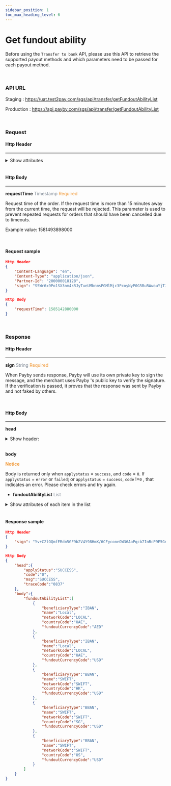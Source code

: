 ```yaml
---
sidebar_position: 1
toc_max_heading_level: 6
---
```



# Get fundout ability

Before using the `Transfer to bank` API, please use this API to retrieve the supported payout methods and which parameters need to be passed for each payout method.

<br/>

### API URL

Staging : https://uat.test2pay.com/sgs/api/transfer/getFundoutAbilityList

Production : https://api.payby.com/sgs/api/transfer/getFundoutAbilityList

<br/>

### Request

#### Http Header

---


<details>
  <summary>Show attributes</summary>

  <RequestHeader/>
</details>

<br/>

#### Http Body

---

**requestTime** <font color = ' #7d8793'>Timestamp</font> <font color = '#f19938'>Required</font>

Request time of the order. If the request time is more than 15 minutes away from the current time, the request will be rejected. This parameter is used to prevent repeated requests for orders that should have been cancelled due to timeouts.

Example value: 1581493898000

<br/>

#### Request sample

```json
Http Header
{
    "Content-Language": "en",
    "Content-Type": "application/json",
    "Partner-Id": "200000018128",
    "sign": "S5Wr6x9Po1SX3nm4kRJyTueUMbnmsPGMlMjc3PcoyNyP0G5BuRAwauYjTJLeto6Bu1+893zCGmj201mjrvcXP4v/uMzQxRav5PBMp9VuQ+3dOFGclQAwr8cFAKuBDHhGAAkw1iVpdC8ZZLGl/jRUv3PCiZh6VyOLnrK7ZIevB/TetQSzCmN1xDIQo8mpDYz7YY/jSzYBnD17ePvkr4qQOWNUh7FF2nd29lo9KOQl5tJVoqT/D+PVSlZeuGr+wxBYCAyGqbVXXSAGcwF1egF6ISLJ29jpHcX/LACXxF/uf5cdzbudwPB2X0wtRw9WnowY3RUq34sidoF4DIShXVFHAg=="
}

Http Body
{
    "requestTime": 1585142880000
}
```

<br/>

### Response

#### Http Header

---

**sign** <font color = ' #7d8793'>String</font> <font color = '#f19938'>Required</font>

When Payby sends response, Payby will use its own private key to sign the message, and the merchant uses Payby 's public key to verify the signature. If the verification is passed, it proves that the response was sent by Payby and not faked by others.

<br/>

#### Http Body

---

**head**

<details>
  <summary>Show header:</summary>
  <ResponseHead />
</details>
<br/>

**body**

**<font color = '#f19938'>Notice</font>**

Body is returned only when `applystatus` = `success`, and `code` = `0`.
If `applystatus` = `error` or `failed`; or `applystatus` = `success`, `code` !=`0` , that indicates an error. Please check errors and try again.

- **fundoutAbilityList** <font color = ' #7d8793'>List</font>

  
<details>
  <summary>Show attributes of each item in the list</summary>
  <FundoutAbilityList />
</details>

<br/>

#### Response sample

```json
Http Header
{
    "sign": "Yv+C2lOQmfERdm5GF9b2V4Y98HmX/6CFyconeOW36AoPqcb7InRcP9E5GnvJLfMoCScuNP4FBdJ5tJpL0A7yPHUMfxARi05jFRSMG97JJazDbWTbRkNM1ZupmTubhUvxvRCgvJp1k0c5yrHph+F+++W5eYho92xnkNgd62BS27i0iDRGzGSmsaPpK7MFcdlvnbbnmDZZJ0LH6RhYiJLYKl+znllQx3jNfCRjV28o22FZ35Q43mZTsS4uAZWbZ/KfaqWoV3sN62Cjj8DSg3mD6GCGWSVbxLq58DUxAq+6GwJ7Gj0Dc9nMXP3gnFW7dodQ9AjL2iHnH6Zh1Pw2D5/ung=="
}

Http Body
{
    "head":{
        "applyStatus":"SUCCESS",
        "code":"0",
        "msg":"SUCCESS",
        "traceCode":"0837"
    },
    "body":{
        "fundoutAbilityList":[
            {
                "beneficiaryType":"IBAN",
                "name":"Local",
                "networkCode":"LOCAL",
                "countryCode":"UAE",
                "fundoutCurrencyCode":"AED"
            },
            {
                "beneficiaryType":"IBAN",
                "name":"Local",
                "networkCode":"LOCAL",
                "countryCode":"UAE",
                "fundoutCurrencyCode":"USD"
            },
            {
                "beneficiaryType":"BBAN",
                "name":"SWIFT",
                "networkCode":"SWIFT",
                "countryCode":"HK",
                "fundoutCurrencyCode":"USD"
            },
            {
                "beneficiaryType":"BBAN",
                "name":"SWIFT",
                "networkCode":"SWIFT",
                "countryCode":"SG",
                "fundoutCurrencyCode":"USD"
            },
            {
                "beneficiaryType":"BBAN",
                "name":"SWIFT",
                "networkCode":"SWIFT",
                "countryCode":"US",
                "fundoutCurrencyCode":"USD"
            }
        ]
    }
}
```
